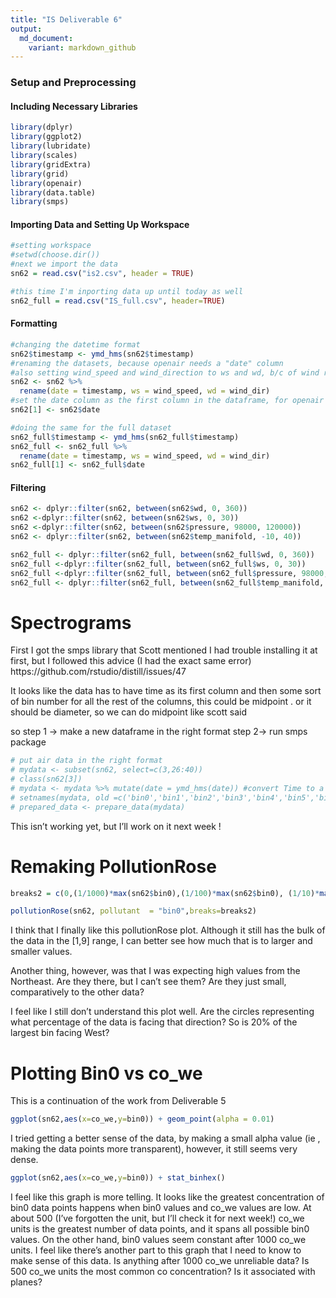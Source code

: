 ```yaml
---
title: "IS Deliverable 6"
output:   
  md_document:
    variant: markdown_github
---
```


### Setup and Preprocessing 
#### Including Necessary Libraries

```r
library(dplyr)
library(ggplot2)
library(lubridate)
library(scales)
library(gridExtra)
library(grid)
library(openair)
library(data.table)
library(smps)
```

#### Importing Data and Setting Up Workspace
```r
#setting workspace
#setwd(choose.dir())
#next we import the data 
sn62 = read.csv("is2.csv", header = TRUE)

#this time I'm inporting data up until today as well
sn62_full = read.csv("IS_full.csv", header=TRUE)
```
#### Formatting 
```r
#changing the datetime format 
sn62$timestamp <- ymd_hms(sn62$timestamp)
#renaming the datasets, because openair needs a "date" column
#also setting wind_speed and wind_direction to ws and wd, b/c of wind rose function 
sn62 <- sn62 %>%
  rename(date = timestamp, ws = wind_speed, wd = wind_dir) 
#set the date column as the first column in the dataframe, for openair formatting
sn62[1] <- sn62$date

```
```r
#doing the same for the full dataset
sn62_full$timestamp <- ymd_hms(sn62_full$timestamp)
sn62_full <- sn62_full %>%
  rename(date = timestamp, ws = wind_speed, wd = wind_dir) 
sn62_full[1] <- sn62_full$date
```
#### Filtering 
```r
sn62 <- dplyr::filter(sn62, between(sn62$wd, 0, 360))
sn62 <-dplyr::filter(sn62, between(sn62$ws, 0, 30))
sn62 <-dplyr::filter(sn62, between(sn62$pressure, 98000, 120000))
sn62 <- dplyr::filter(sn62, between(sn62$temp_manifold, -10, 40))

```
```r
sn62_full <- dplyr::filter(sn62_full, between(sn62_full$wd, 0, 360))
sn62_full <-dplyr::filter(sn62_full, between(sn62_full$ws, 0, 30))
sn62_full <-dplyr::filter(sn62_full, between(sn62_full$pressure, 98000, 120000))
sn62_full <- dplyr::filter(sn62_full, between(sn62_full$temp_manifold, -10, 40))

```

# Spectrograms

First I got the smps library that Scott mentioned 
I had trouble installing it at first, but I followed this advice (I had the exact same error) https://github.com/rstudio/distill/issues/47

It looks like the data has to have time as its first column and then some sort of bin number for all the rest of the columns, this could be midpoint . or it should be diameter, so we can do midpoint like scott said 

so 
step 1 -> make a new dataframe in the right format
step 2-> run smps package

```r

# put air data in the right format
# mydata <- subset(sn62, select=c(3,26:40))
# class(sn62[3]) 
# mydata <- mydata %>% mutate(date = ymd_hms(date)) #convert Time to a timestamp
# setnames(mydata, old =c('bin0','bin1','bin2','bin3','bin4','bin5','bin6','bin7','bin8','bin9','bin10','bin11','bin12','bin13', 'bin14'), new = c("0","1","2","3","4","5","6","7","8","9","10","11","12","13","14"))
# prepared_data <- prepare_data(mydata)


```

This isn't working yet, but I'll work on it next week !

# Remaking PollutionRose

```r
breaks2 = c(0,(1/1000)*max(sn62$bin0),(1/100)*max(sn62$bin0), (1/10)*max(sn62$bin0), max(sn62$bin0))

pollutionRose(sn62, pollutant  = "bin0",breaks=breaks2)
```
I think that I finally like this pollutionRose plot. Although it still has the bulk of the data in the [1,9] range, I can better see how much that is to larger and smaller values. 

Another thing, however, was that I was expecting high values from the Northeast. Are they there, but I can't see them? Are they just small, comparatively to the other data?

I feel like I still don't understand this plot well. Are the circles representing what percentage of the data is facing that direction? So is 20% of the largest bin facing West?


# Plotting Bin0 vs co_we 

This is a continuation of the work from Deliverable 5

```r
ggplot(sn62,aes(x=co_we,y=bin0)) + geom_point(alpha = 0.01)
```
I tried getting a better sense of the data, by making a small alpha value (ie , making the data points more transparent), however, it still seems very dense. 

```r
ggplot(sn62,aes(x=co_we,y=bin0)) + stat_binhex()
```
I feel like this graph is more telling. It looks like the greatest concentration of bin0 data points happens when bin0 values and co_we values are low. At about 500 (I've forgotten the unit, but I'll check it for next week!) co_we units is the greatest number of data points, and it spans all possible bin0 values. On the other hand, bin0 values seem constant after 1000 co_we units. I feel like there's another part to this graph that I need to know to make sense of this data. Is anything after 1000 co_we unreliable data? Is 500 co_we units the most common co concentration? Is it associated with planes?
